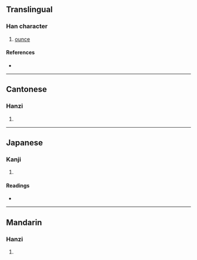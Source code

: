 {{also|啢}}
{{character info/new}}
==Translingual==

===Han character===
{{Han char|rn=30|rad=口|as=07|sn=10|four=|canj=RMOB|ids=⿰口两}}

# [[ounce]]

====References====
* {{Han ref|kx=0193.051|hdz=10627.040|uh=5521|ud=21793}}

----

==Cantonese==

===Hanzi===
{{yue-hanzi|jyut=[[loeng2]]|y=leung2}}

# {{defn|lang=yue|sort=口07}}

----

==Japanese==

===Kanji===
{{ja-kanji|grade=|rs=口07}}

# {{defn|lang=ja|sort=口07}}

====Readings====
* {{ja-readings|on=[[りょう]] (ryō)|kun=}}

----

==Mandarin==

===Hanzi===
{{cmn-hanzi|tra=啢|pin=[[liǎng]] ([[liang3]])|wg=liang<sup>3</sup>}}

# {{defn|lang=cmn|sort=口07}}